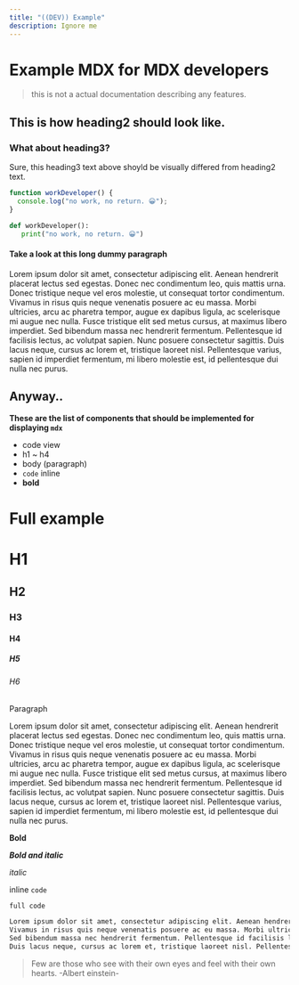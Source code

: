 ```yaml
---
title: "((DEV)) Example"
description: Ignore me
---
```


# Example MDX for MDX developers

> this is not a actual documentation describing any features.

## This is how heading2 should look like.

### What about heading3?

Sure, this heading3 text above shoyld be visually differed from heading2 text.

```ts
function workDeveloper() {
  console.log("no work, no return. 😀");
}
```

```python
def workDeveloper():
   print("no work, no return. 😀")
```

#### Take a look at this long dummy paragraph

Lorem ipsum dolor sit amet, consectetur adipiscing elit. Aenean hendrerit placerat lectus sed egestas. Donec nec condimentum leo, quis mattis urna. Donec tristique neque vel eros molestie, ut consequat tortor condimentum. Vivamus in risus quis neque venenatis posuere ac eu massa. Morbi ultricies, arcu ac pharetra tempor, augue ex dapibus ligula, ac scelerisque mi augue nec nulla. Fusce tristique elit sed metus cursus, at maximus libero imperdiet. Sed bibendum massa nec hendrerit fermentum. Pellentesque id facilisis lectus, ac volutpat sapien. Nunc posuere consectetur sagittis. Duis lacus neque, cursus ac lorem et, tristique laoreet nisl. Pellentesque varius, sapien id imperdiet fermentum, mi libero molestie est, id pellentesque dui nulla nec purus.

## Anyway..

**These are the list of components that should be implemented for displaying `mdx`**

- code view
- h1 ~ h4
- body (paragraph)
- `code` inline
- **bold**

# Full example

# H1

## H2

### H3

#### H4

##### H5

###### H6

Paragraph

Lorem ipsum dolor sit amet, consectetur adipiscing elit. Aenean hendrerit placerat lectus sed egestas. Donec nec condimentum leo, quis mattis urna. Donec tristique neque vel eros molestie, ut consequat tortor condimentum. Vivamus in risus quis neque venenatis posuere ac eu massa. Morbi ultricies, arcu ac pharetra tempor, augue ex dapibus ligula, ac scelerisque mi augue nec nulla. Fusce tristique elit sed metus cursus, at maximus libero imperdiet. Sed bibendum massa nec hendrerit fermentum. Pellentesque id facilisis lectus, ac volutpat sapien. Nunc posuere consectetur sagittis. Duis lacus neque, cursus ac lorem et, tristique laoreet nisl. Pellentesque varius, sapien id imperdiet fermentum, mi libero molestie est, id pellentesque dui nulla nec purus.

**Bold**

**_Bold and italic_**

_italic_

inline `code`

`full code`

```txt
Lorem ipsum dolor sit amet, consectetur adipiscing elit. Aenean hendrerit placerat lectus sed egestas. Donec nec condimentum leo, quis mattis urna. Donec tristique neque vel eros molestie, ut consequat tortor condimentum.
Vivamus in risus quis neque venenatis posuere ac eu massa. Morbi ultricies, arcu ac pharetra tempor, augue ex dapibus ligula, ac scelerisque mi augue nec nulla. Fusce tristique elit sed metus cursus, at maximus libero imperdiet.
Sed bibendum massa nec hendrerit fermentum. Pellentesque id facilisis lectus, ac volutpat sapien. Nunc posuere consectetur sagittis.
Duis lacus neque, cursus ac lorem et, tristique laoreet nisl. Pellentesque varius, sapien id imperdiet fermentum, mi libero molestie est, id pellentesque dui nulla nec purus.
```

> Few are those who see with their own eyes and feel with their own hearts.
> -Albert einstein-
